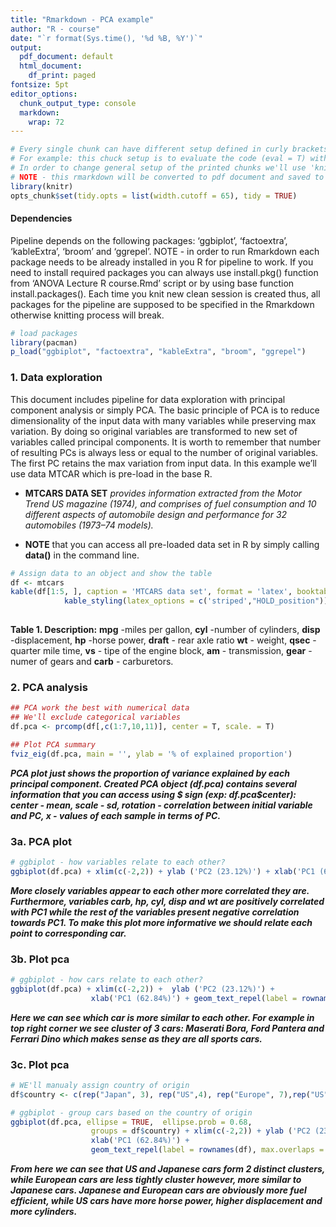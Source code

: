 ---
title: "Rmarkdown - PCA example"
author: "R - course"
date: "`r format(Sys.time(), '%d %B, %Y')`"
output:
  pdf_document: default
  html_document:
    df_print: paged
fontsize: 5pt
editor_options: 
  chunk_output_type: console
  markdown: 
    wrap: 72
---

```{r setup, include = FALSE, eval = FALSE}
# Every single chunk can have different setup defined in curly brackets
# For example: this chuck setup is to evaluate the code (eval = T) without including the same in final pdf document (include = F). You can explore chunk settings by clicking wheel button in top right corner of the every chunk 
# In order to change general setup of the printed chunks we'll use 'knitr' package
# NOTE - this rmarkdown will be converted to pdf document and saved to your working directory by using Knit button.
library(knitr)
opts_chunk$set(tidy.opts = list(width.cutoff = 65), tidy = TRUE)
```

#### Dependencies

Pipeline depends on the following packages: 'ggbiplot', 'factoextra',
'kableExtra', 'broom' and 'ggrepel'. NOTE - in order to run Rmarkdown
each package needs to be already installed in you R for pipeline to
work. If you need to install required packages you can always use
install.pkg() function from 'ANOVA Lecture R course.Rmd' script or by
using base function install.packages(). Each time you knit new clean
session is created thus, all packages for the pipeline are supposed to
be specified in the Rmarkdown otherwise knitting process will break.
```{r libraries, eval=T, message=FALSE, include=FALSE}
# load packages
library(pacman)
p_load("ggbiplot", "factoextra", "kableExtra", "broom", "ggrepel")
```

### 1. Data exploration

This document includes pipeline for data exploration with principal
component analysis or simply PCA. The basic principle of PCA is to
reduce dimensionality of the input data with many variables while
preserving max variation. By doing so original variables are transformed
to new set of variables called principal components. It is worth to
remember that number of resulting PCs is always less or equal to the
number of original variables. The first PC retains the max variation
from input data. In this example we'll use data MTCAR which is pre-load
in the base R.

-   **MTCARS DATA SET** *provides information extracted from the Motor
    Trend US magazine (1974), and comprises of fuel consumption and 10
    different aspects of automobile design and performance for 32
    automobiles (1973--74 models).*

-   **NOTE** that you can access all pre-loaded data set in R by simply
    calling **data()** in the command line.

```{r, }
# Assign data to an object and show the table 
df <- mtcars
kable(df[1:5, ], caption = 'MTCARS data set', format = 'latex', booktabs = T) %>%
            kable_styling(latex_options = c('striped',"HOLD_position"))
            
```

**Table 1. Description:** **mpg** -miles per gallon, **cyl** -number of
cylinders, **disp** -displacement, **hp** -horse power, **draft** - rear
axle ratio **wt** - weight, **qsec** - quarter mile time, **vs** - tipe
of the engine block, **am** - transmission, **gear** - numer of gears
and **carb** - carburetors.

\pagebreak

### 2. PCA analysis

```{r, fig.asp=.65, fig.width=10, fig.align='center'}
## PCA work the best with numerical data 
## We'll exclude categorical variables
df.pca <- prcomp(df[,c(1:7,10,11)], center = T, scale. = T)

## Plot PCA summary
fviz_eig(df.pca, main = '', ylab = '% of explained proportion')
```

***PCA plot just shows the proportion of variance explained by each
principal component. Created PCA object (df.pca) contains several
information that you can access using \$ sign (exp: df.pca\$center):
center - mean, scale - sd, rotation - correlation between initial
variable and PC, x - values of each sample in terms of PC.***

\pagebreak

### 3a. PCA plot

```{r, fig.asp=.65, fig.width=10,fig.align='center'}
# ggbiplot - how variables relate to each other?
ggbiplot(df.pca) + xlim(c(-2,2)) + ylab ('PC2 (23.12%)') + xlab('PC1 (62.84%)')
```

***More closely variables appear to each other more correlated they are.
Furthermore, variables carb, hp, cyl, disp and wt are positively
correlated with PC1 while the rest of the variables present negative
correlation towards PC1. To make this plot more informative we should
relate each point to corresponding car.***

\pagebreak

### 3b. Plot pca

```{r, fig.asp=.65, fig.width=14, fig.align='center'}
# ggbiplot - how cars relate to each other?
ggbiplot(df.pca) + xlim(c(-2,2)) +  ylab ('PC2 (23.12%)') + 
                  xlab('PC1 (62.84%)') + geom_text_repel(label = rownames(df))
```

***Here we can see which car is more similar to each other. For example
in top right corner we see cluster of 3 cars: Maserati Bora, Ford
Pantera and Ferrari Dino which makes sense as they are all sports
cars.***

\pagebreak

### 3c. Plot pca

```{r, fig.height=8, fig.width=24, fig.align='center', tidy=TRUE, tidy.opts=list(width.cutoff=65)}
# WE'll manualy assign country of origin
df$country <- c(rep("Japan", 3), rep("US",4), rep("Europe", 7),rep("US",3), "Europe", rep("Japan", 3), rep("US",4), rep("Europe", 3), "US", rep("Europe", 3))

# ggbiplot - group cars based on the country of origin
ggbiplot(df.pca, ellipse = TRUE,  ellipse.prob = 0.68,  
                  groups = df$country) + xlim(c(-2,2)) + ylab ('PC2 (23.12%)') + 
                  xlab('PC1 (62.84%)') + 
                  geom_text_repel(label = rownames(df), max.overlaps = Inf)
```

***From here we can see that US and Japanese cars form 2 distinct
clusters, while European cars are less tightly cluster however, more
similar to Japanese cars. Japanese and European cars are obviously more
fuel efficient, while US cars have more horse power, higher displacement
and more cylinders.***
